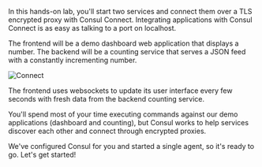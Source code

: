 In this hands-on lab, you'll start two services and connect them over a TLS encrypted proxy with Consul Connect. Integrating applications with Consul Connect is as easy as talking to a port on localhost.

The frontend will be a demo dashboard web application that displays a number. The backend will be a counting service that serves a JSON feed with a constantly incrementing number.

![Connect](https://d33wubrfki0l68.cloudfront.net/e5bd5b1d97fde97ac429cf28f123f28a81000f52/911cf/img/consul/connect-getting-started/consul_connect_demo_service_flow.png)

The frontend uses websockets to update its user interface every few seconds with fresh data from the backend counting service.

You'll spend most of your time executing commands against our demo applications (dashboard and counting), but Consul works to help services discover each other and connect through encrypted proxies.

We've configured Consul for you and started a single agent, so it's ready to go. Let's get started!